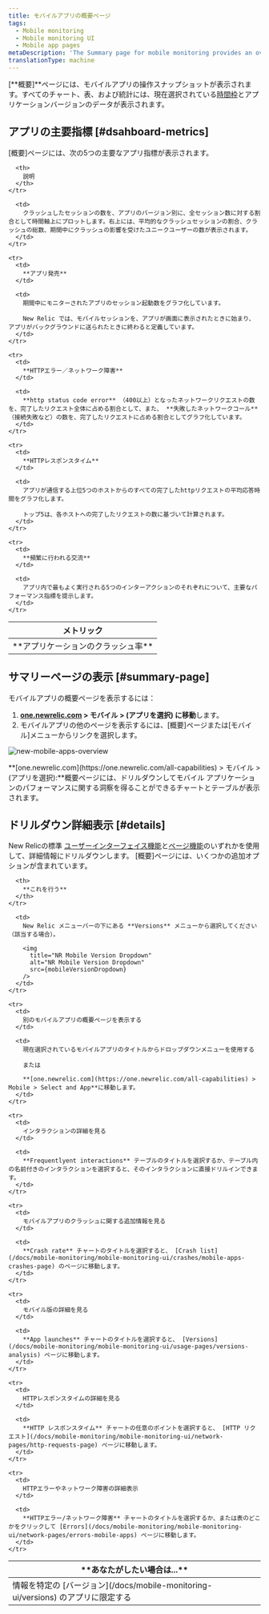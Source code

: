 ```yaml
---
title: モバイルアプリの概要ページ
tags:
  - Mobile monitoring
  - Mobile monitoring UI
  - Mobile app pages
metaDescription: 'The Summary page for mobile monitoring provides an overview of HTTP requests, active users, interactions, errors or network failures, and recent events.'
translationType: machine
---
```




\[**概要]**ページには、モバイルアプリの操作スナップショットが表示されます。すべてのチャート、表、および統計には、現在選択されている[時間枠](/docs/apm/new-relic-apm/ui-functions/time-picker-setting-time-periods-view-data)とアプリケーションバージョンのデータが表示されます。

## アプリの主要指標 [#dsahboard-metrics]

\[概要]ページには、次の5つの主要なアプリ指標が表示されます。

<table>
  <thead>
    <tr>
      <th width={200}>
        メトリック
      </th>

      <th>
        説明
      </th>
    </tr>
  </thead>

  <tbody>
    <tr>
      <td>
        **アプリケーションのクラッシュ率**
      </td>

      <td>
        クラッシュしたセッションの数を、アプリのバージョン別に、全セッション数に対する割合として時間軸上にプロットします。右上には、平均的なクラッシュセッションの割合、クラッシュの総数、期間中にクラッシュの影響を受けたユニークユーザーの数が表示されます。
      </td>
    </tr>

    <tr>
      <td>
        **アプリ発売**
      </td>

      <td>
        期間中にモニターされたアプリのセッション起動数をグラフ化しています。

        New Relic では、モバイルセッションを、アプリが画面に表示されたときに始まり、アプリがバックグラウンドに送られたときに終わると定義しています。
      </td>
    </tr>

    <tr>
      <td>
        **HTTPエラー／ネットワーク障害**
      </td>

      <td>
        **http status code error** （400以上）となったネットワークリクエストの数を、完了したリクエスト全体に占める割合として、また、 **失敗したネットワークコール** （接続失敗など）の数を、完了したリクエストに占める割合としてグラフ化しています。
      </td>
    </tr>

    <tr>
      <td>
        **HTTPレスポンスタイム**
      </td>

      <td>
        アプリが通信する上位5つのホストからのすべての完了したhttpリクエストの平均応答時間をグラフ化します。

        トップ5は、各ホストへの完了したリクエストの数に基づいて計算されます。
      </td>
    </tr>

    <tr>
      <td>
        **頻繁に行われる交流**
      </td>

      <td>
        アプリ内で最もよく実行される5つのインターアクションのそれぞれについて、主要なパフォーマンス指標を提示します。
      </td>
    </tr>
  </tbody>
</table>

## サマリーページの表示 [#summary-page]

モバイルアプリの概要ページを表示するには：

1. **[one.newrelic.com](https://one.newrelic.com/all-capabilities) > モバイル > (アプリを選択) に移動**します。
2. モバイルアプリの他のページを表示するには、\[概要]ページまたは\[モバイル]メニューからリンクを選択します。

<img
  title="new-mobile-apps-overview"
  alt="new-mobile-apps-overview"
  src={mobileMobileSummary}
/>

<figcaption>
  **[one.newrelic.com](https://one.newrelic.com/all-capabilities) > モバイル > (アプリを選択):**概要ページには、ドリルダウンしてモバイル アプリケーションのパフォーマンスに関する洞察を得ることができるチャートとテーブルが表示されます。
</figcaption>

## ドリルダウン詳細表示 [#details]

New Relicの標準 [ユーザーインターフェイス機能](/docs/accounts-partnerships/education/getting-started-new-relic/new-relic-user-interface)と[ページ機能](/docs/data-analysis/user-interface-functions/standard-page-functions)のいずれかを使用して、詳細情報にドリルダウンします。 \[概要]ページには、いくつかの追加オプションが含まれています。

<table>
  <thead>
    <tr>
      <th width={200}>
        **あなたがしたい場合は...**
      </th>

      <th>
        **これを行う**
      </th>
    </tr>
  </thead>

  <tbody>
    <tr>
      <td>
        情報を特定の [バージョン](/docs/mobile-monitoring-ui/versions) のアプリに限定する
      </td>

      <td>
        New Relic メニューバーの下にある **Versions** メニューから選択してください（該当する場合）。

        <img
          title="NR Mobile Version Dropdown"
          alt="NR Mobile Version Dropdown"
          src={mobileVersionDropdown}
        />
      </td>
    </tr>

    <tr>
      <td>
        別のモバイルアプリの概要ページを表示する
      </td>

      <td>
        現在選択されているモバイルアプリのタイトルからドロップダウンメニューを使用する

        または

        **[one.newrelic.com](https://one.newrelic.com/all-capabilities) > Mobile > Select and App**に移動します。
      </td>
    </tr>

    <tr>
      <td>
        インタラクションの詳細を見る
      </td>

      <td>
        **Frequentlyent interactions** テーブルのタイトルを選択するか、テーブル内の名前付きのインタラクションを選択すると、そのインタラクションに直接ドリルインできます。
      </td>
    </tr>

    <tr>
      <td>
        モバイルアプリのクラッシュに関する追加情報を見る
      </td>

      <td>
        **Crash rate** チャートのタイトルを選択すると、 [Crash list](/docs/mobile-monitoring/mobile-monitoring-ui/crashes/mobile-apps-crashes-page) のページに移動します。
      </td>
    </tr>

    <tr>
      <td>
        モバイル版の詳細を見る
      </td>

      <td>
        **App launches** チャートのタイトルを選択すると、 [Versions](/docs/mobile-monitoring/mobile-monitoring-ui/usage-pages/versions-analysis) ページに移動します。
      </td>
    </tr>

    <tr>
      <td>
        HTTPレスポンスタイムの詳細を見る
      </td>

      <td>
        **HTTP レスポンスタイム** チャートの任意のポイントを選択すると、 [HTTP リクエスト](/docs/mobile-monitoring/mobile-monitoring-ui/network-pages/http-requests-page) ページに移動します。
      </td>
    </tr>

    <tr>
      <td>
        HTTPエラーやネットワーク障害の詳細表示
      </td>

      <td>
        **HTTPエラー/ネットワーク障害** チャートのタイトルを選択するか、または表のどこかをクリックして [Errors](/docs/mobile-monitoring/mobile-monitoring-ui/network-pages/errors-mobile-apps) ページに移動します。
      </td>
    </tr>
  </tbody>
</table>